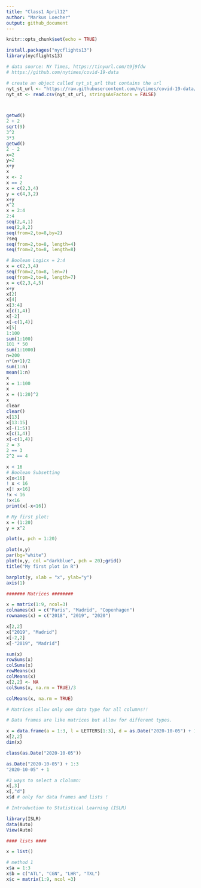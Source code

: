```yaml
---
title: "Class1 April12"
author: "Markus Loecher"
output: github_document
---
```


```r
knitr::opts_chunk$set(echo = TRUE)
```

```r
install.packages("nycflights13")
library(nycflights13)

# data source: NY Times, https://tinyurl.com/t9j9fdw
# https://github.com/nytimes/covid-19-data

# create an object called nyt_st_url that contains the url
nyt_st_url <- "https://raw.githubusercontent.com/nytimes/covid-19-data/master/us-states.csv"
nyt_st <- read.csv(nyt_st_url, stringsAsFactors = FALSE)



getwd()
2 + 2
sqrt(9)
3^2
3*3
getwd()
2 - 2
x=2
y=2
x+y
x
x <- 2
x == 2
x = c(2,3,4)
y = c(4,3,2)
x+y
x^2
x = 2:4
2:4
seq(2,4,1)
seq(2,8,2)
seq(from=2,to=8,by=2)
?seq
seq(from=2,to=8, length=4)
seq(from=2,to=8, length=8)

# Boolean Logicx = 2:4
x = c(2,3,4)
seq(from=2,to=8, len=7)
seq(from=2,to=8, length=7)
x = c(2,3,4,5)
x+y
x[2]
x[4]
x[3:4]
x[c(1,4)]
x[-2]
x[-c(1,4)]
x[5]
1:100
sum(1:100)
101 * 50
sum(1:1000)
n=200
n*(n+1)/2
sum(1:n)
mean(1:n)
x
x = 1:100
x
x = (1:20)^2
x
clear
clear()
x[13]
x[13:15]
x[-(1:5)]
x[c(1,4)]
x[-c(1,4)]
2 = 3
2 == 3
2^2 == 4

x < 16
# Boolean Subsetting
x[x<16]
! x < 16
x[! x<16]
!x < 16
!x<16
print(x[-x<16])

# My first plot:
x = (1:20)
y = x^2

plot(x, pch = 1:20)

plot(x,y)
par(bg="white")
plot(x,y, col ="darkblue", pch = 20);grid()
title("My first plot in R")

barplot(y, xlab = "x", ylab="y")
axis(1)

####### Matrices ########

x = matrix(1:9, ncol=3)
colnames(x) = c("Paris", "Madrid", "Copenhagen")
rownames(x) = c("2018", "2019", "2020")

x[2,2] 
x["2019", "Madrid"]
x[-2,2]
x[-"2019", "Madrid"]

sum(x)
rowSums(x)
colSums(x)
rowMeans(x)
colMeans(x)
x[2,2] <- NA
colSums(x, na.rm = TRUE)/3

colMeans(x, na.rm = TRUE)

# Matrices allow only one data type for all columns!!

# Data frames are like matrices but allow for different types.

x = data.frame(a = 1:3, l = LETTERS[1:3], d = as.Date("2020-10-05") + 1:3)
x[2,2]
dim(x)

class(as.Date("2020-10-05"))

as.Date("2020-10-05") + 1:3
"2020-10-05" + 1

#3 ways to select a clolumn:
x[,3]
x[,"d"]
x$d # only for data frames and lists !

# Introduction to Statistical Learning (ISLR)

library(ISLR)
data(Auto)
View(Auto)

#### lists ####

x = list()

# method 1
x$a = 1:3
x$b = c("ATL", "CGN", "LHR", "TXL")
x$c = matrix(1:9, ncol =3)
```

